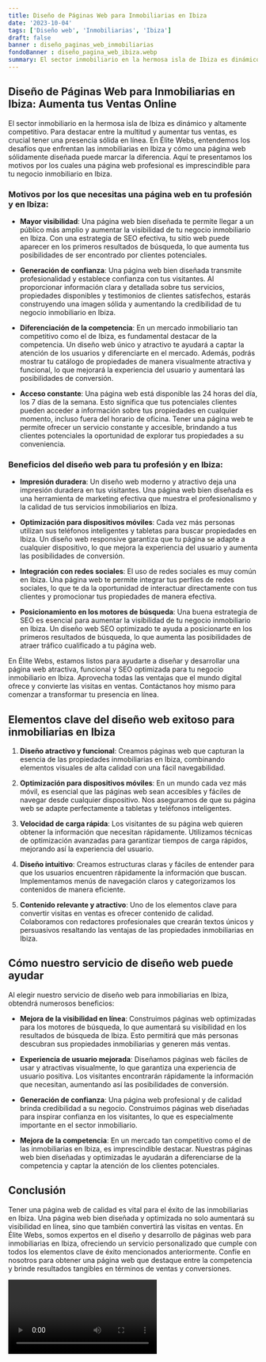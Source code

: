 ```yaml
---
title: Diseño de Páginas Web para Inmobiliarias en Ibiza
date: '2023-10-04'
tags: ['Diseño web', 'Inmobiliarias', 'Ibiza']
draft: false
banner : diseño_paginas_web_inmobiliarias
fondoBanner : diseño_pagina_web_ibiza.webp
summary: El sector inmobiliario en la hermosa isla de Ibiza es dinámico y altamente competitivo. Para destacar entre la multitud y aumentar tus ventas, es crucial tener una presencia sólida en línea. En Élite Webs, entendemos los desafíos que enfrentan las inmobiliarias en Ibiza y cómo una página web sólidamente diseñada puede marcar la diferencia. Aquí te presentamos los motivos por los cuales una página web profesional es imprescindible para tu negocio inmobiliario en Ibiza.
---
```


## Diseño de Páginas Web para Inmobiliarias en Ibiza: Aumenta tus Ventas Online

El sector inmobiliario en la hermosa isla de Ibiza es dinámico y altamente competitivo. Para destacar entre la multitud y aumentar tus ventas, es crucial tener una presencia sólida en línea. En Élite Webs, entendemos los desafíos que enfrentan las inmobiliarias en Ibiza y cómo una página web sólidamente diseñada puede marcar la diferencia. Aquí te presentamos los motivos por los cuales una página web profesional es imprescindible para tu negocio inmobiliario en Ibiza.

### Motivos por los que necesitas una página web en tu profesión y en Ibiza:

- **Mayor visibilidad**: Una página web bien diseñada te permite llegar a un público más amplio y aumentar la visibilidad de tu negocio inmobiliario en Ibiza. Con una estrategia de SEO efectiva, tu sitio web puede aparecer en los primeros resultados de búsqueda, lo que aumenta tus posibilidades de ser encontrado por clientes potenciales.

- **Generación de confianza**: Una página web bien diseñada transmite profesionalidad y establece confianza con tus visitantes. Al proporcionar información clara y detallada sobre tus servicios, propiedades disponibles y testimonios de clientes satisfechos, estarás construyendo una imagen sólida y aumentando la credibilidad de tu negocio inmobiliario en Ibiza.

- **Diferenciación de la competencia**: En un mercado inmobiliario tan competitivo como el de Ibiza, es fundamental destacar de la competencia. Un diseño web único y atractivo te ayudará a captar la atención de los usuarios y diferenciarte en el mercado. Además, podrás mostrar tu catálogo de propiedades de manera visualmente atractiva y funcional, lo que mejorará la experiencia del usuario y aumentará las posibilidades de conversión.

- **Acceso constante**: Una página web está disponible las 24 horas del día, los 7 días de la semana. Esto significa que tus potenciales clientes pueden acceder a información sobre tus propiedades en cualquier momento, incluso fuera del horario de oficina. Tener una página web te permite ofrecer un servicio constante y accesible, brindando a tus clientes potenciales la oportunidad de explorar tus propiedades a su conveniencia.

### Beneficios del diseño web para tu profesión y en Ibiza:

- **Impresión duradera**: Un diseño web moderno y atractivo deja una impresión duradera en tus visitantes. Una página web bien diseñada es una herramienta de marketing efectiva que muestra el profesionalismo y la calidad de tus servicios inmobiliarios en Ibiza.

- **Optimización para dispositivos móviles**: Cada vez más personas utilizan sus teléfonos inteligentes y tabletas para buscar propiedades en Ibiza. Un diseño web responsive garantiza que tu página se adapte a cualquier dispositivo, lo que mejora la experiencia del usuario y aumenta las posibilidades de conversión.

- **Integración con redes sociales**: El uso de redes sociales es muy común en Ibiza. Una página web te permite integrar tus perfiles de redes sociales, lo que te da la oportunidad de interactuar directamente con tus clientes y promocionar tus propiedades de manera efectiva.

- **Posicionamiento en los motores de búsqueda**: Una buena estrategia de SEO es esencial para aumentar la visibilidad de tu negocio inmobiliario en Ibiza. Un diseño web SEO optimizado te ayuda a posicionarte en los primeros resultados de búsqueda, lo que aumenta las posibilidades de atraer tráfico cualificado a tu página web.

En Élite Webs, estamos listos para ayudarte a diseñar y desarrollar una página web atractiva, funcional y SEO optimizada para tu negocio inmobiliario en Ibiza. Aprovecha todas las ventajas que el mundo digital ofrece y convierte las visitas en ventas. Contáctanos hoy mismo para comenzar a transformar tu presencia en línea.

<GifSeo />

<Cta />

## Elementos clave del diseño web exitoso para inmobiliarias en Ibiza

1. **Diseño atractivo y funcional**: Creamos páginas web que capturan la esencia de las propiedades inmobiliarias en Ibiza, combinando elementos visuales de alta calidad con una fácil navegabilidad.

2. **Optimización para dispositivos móviles**: En un mundo cada vez más móvil, es esencial que las páginas web sean accesibles y fáciles de navegar desde cualquier dispositivo. Nos aseguramos de que su página web se adapte perfectamente a tabletas y teléfonos inteligentes.

3. **Velocidad de carga rápida**: Los visitantes de su página web quieren obtener la información que necesitan rápidamente. Utilizamos técnicas de optimización avanzadas para garantizar tiempos de carga rápidos, mejorando así la experiencia del usuario.

4. **Diseño intuitivo**: Creamos estructuras claras y fáciles de entender para que los usuarios encuentren rápidamente la información que buscan. Implementamos menús de navegación claros y categorizamos los contenidos de manera eficiente.

5. **Contenido relevante y atractivo**: Uno de los elementos clave para convertir visitas en ventas es ofrecer contenido de calidad. Colaboramos con redactores profesionales que crearán textos únicos y persuasivos resaltando las ventajas de las propiedades inmobiliarias en Ibiza.

## Cómo nuestro servicio de diseño web puede ayudar

Al elegir nuestro servicio de diseño web para inmobiliarias en Ibiza, obtendrá numerosos beneficios:

- **Mejora de la visibilidad en línea**: Construimos páginas web optimizadas para los motores de búsqueda, lo que aumentará su visibilidad en los resultados de búsqueda de Ibiza. Esto permitirá que más personas descubran sus propiedades inmobiliarias y generen más ventas.

- **Experiencia de usuario mejorada**: Diseñamos páginas web fáciles de usar y atractivas visualmente, lo que garantiza una experiencia de usuario positiva. Los visitantes encontrarán rápidamente la información que necesitan, aumentando así las posibilidades de conversión.

- **Generación de confianza**: Una página web profesional y de calidad brinda credibilidad a su negocio. Construimos páginas web diseñadas para inspirar confianza en los visitantes, lo que es especialmente importante en el sector inmobiliario.

- **Mejora de la competencia**: En un mercado tan competitivo como el de las inmobiliarias en Ibiza, es imprescindible destacar. Nuestras páginas web bien diseñadas y optimizadas le ayudarán a diferenciarse de la competencia y captar la atención de los clientes potenciales.

## Conclusión

Tener una página web de calidad es vital para el éxito de las inmobiliarias en Ibiza. Una página web bien diseñada y optimizada no solo aumentará su visibilidad en línea, sino que también convertirá las visitas en ventas. En Élite Webs, somos expertos en el diseño y desarrollo de páginas web para inmobiliarias en Ibiza, ofreciendo un servicio personalizado que cumple con todos los elementos clave de éxito mencionados anteriormente. Confíe en nosotros para obtener una página web que destaque entre la competencia y brinde resultados tangibles en términos de ventas y conversiones.

<Video />

<CtaBot job='Inmobiliarias' city='Ibiza'/>

<Gmaps query='Ibiza+españa+maps' />